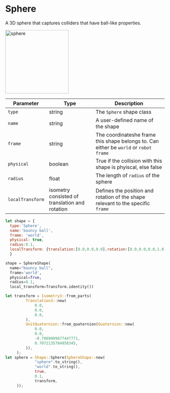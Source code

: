 # Sphere

A 3D sphere that captures colliders that have ball-like properties. 

<img src={sphere} alt='sphere' width='200'/>

| Parameter |Type| Description |
|---|---|--|
|`type`|string|The `Sphere` shape class|
|`name`|string|A user-defined name of the shape|
|`frame`|string|The coordinateshe frame this shape belongs to. Can either be `world` or `robot frame`|
|`physical`|boolean|True if the collision with this shape is phyiscal, else false|
|<span class='attr-radius'>`radius`</span>|float|The length of <span class='attr-radius'>`radius`</span> of the sphere|
|`localTransform`|isometry consisted of translation and rotation|Defines the position and rotation of the shape relevant to the specific `frame`|

<Tabs>
  <TabItem value="js" label="Javascript">

  ```js
  let shape = {
    type:'Sphere',
    name:'bouncy ball',
    frame: 'world',
    physical: true,
    radius:0.1,
    localTransform: {translation:[0.0,0.0,0.0],rotation:[0.0,0.0,0.0,1.0]} // [x, y, z, w] ordering for quaternion
    }
  ```

  </TabItem>
  <TabItem value="py" label="Python">

  ```py
  shape = SphereShape(
    name="bouncy ball",
    frame='world',
    physical=True,
    radius=0.1,
    local_transform=Transform.identity())
  ```
   </TabItem>
   <TabItem value= "rust" label="Rust"> 

   ```rust
   let transform = Isometry3::from_parts(
            Translation3::new(
                0.0,
                0.0,
                0.0,
            ),
            UnitQuaternion::from_quaternion(Quaternion::new(
                0.0,
                0.0,
                -0.7069999677447771,
                0.7072135784958345,
            )),
        );
   let sphere = Shape::Sphere(SphereShape::new(
                "sphere".to_string(),
                "world".to_string(),
                true,
                0.1,
                transform,     
        ));  
   ``` 
   </TabItem>
</Tabs> 
